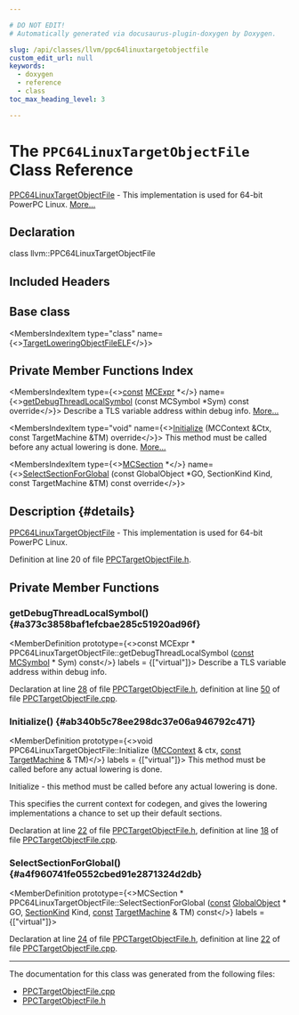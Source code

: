 ```yaml
---

# DO NOT EDIT!
# Automatically generated via docusaurus-plugin-doxygen by Doxygen.

slug: /api/classes/llvm/ppc64linuxtargetobjectfile
custom_edit_url: null
keywords:
  - doxygen
  - reference
  - class
toc_max_heading_level: 3

---
```





# The `PPC64LinuxTargetObjectFile` Class Reference

<DoxygenPage pluginConfig={pluginConfig}>

<a href="/docs/api/classes/llvm/ppc64linuxtargetobjectfile">PPC64LinuxTargetObjectFile</a> - This implementation is used for 64-bit PowerPC Linux. <a href="#details">More...</a>

## Declaration

<CodeBlock>class llvm::PPC64LinuxTargetObjectFile</CodeBlock>

## Included Headers

<IncludesList>
<IncludesListItem
  filePath="Target/PowerPC/PPCTargetObjectFile.h"
  permalink="/docs/api/files/lib/lib/target/lib/target/powerpc/ppctargetobjectfile-h"
  isLocal="true" />
</IncludesList>

## Base class

<MembersIndex>

<MembersIndexItem
  type="class"
  name={<><a href="/docs/api/classes/llvm/targetloweringobjectfileelf">TargetLoweringObjectFileELF</a></>}>
</MembersIndexItem>

</MembersIndex>

## Private Member Functions Index

<MembersIndex>

<MembersIndexItem
  type={<><a href="/docs/api/files/lib/lib/target/lib/target/aarch64/aarch64promoteconstant-cpp/#a90f8350fecae261c25be85d38b451bff">const</a> <a href="/docs/api/classes/llvm/mcexpr">MCExpr</a> &#42;</>}
  name={<><a href="#a373c3858baf1efcbae285c51920ad96f">getDebugThreadLocalSymbol</a> (const MCSymbol &#42;Sym) const override</>}>
Describe a TLS variable address within debug info. <a href="#a373c3858baf1efcbae285c51920ad96f">More...</a>
</MembersIndexItem>

<MembersIndexItem
  type="void"
  name={<><a href="#ab340b5c78ee298dc37e06a946792c471">Initialize</a> (MCContext &amp;Ctx, const TargetMachine &amp;TM) override</>}>
This method must be called before any actual lowering is done. <a href="#ab340b5c78ee298dc37e06a946792c471">More...</a>
</MembersIndexItem>

<MembersIndexItem
  type={<><a href="/docs/api/classes/llvm/mcsection">MCSection</a> &#42;</>}
  name={<><a href="#a4f960741fe0552cbed91e2871324d2db">SelectSectionForGlobal</a> (const GlobalObject &#42;GO, SectionKind Kind, const TargetMachine &amp;TM) const override</>}>
</MembersIndexItem>

</MembersIndex>

## Description {#details}

<a href="/docs/api/classes/llvm/ppc64linuxtargetobjectfile">PPC64LinuxTargetObjectFile</a> - This implementation is used for 64-bit PowerPC Linux.

Definition at line 20 of file <a href="/docs/api/files/lib/lib/target/lib/target/powerpc/ppctargetobjectfile-h">PPCTargetObjectFile.h</a>.

<SectionDefinition>

## Private Member Functions

### getDebugThreadLocalSymbol() {#a373c3858baf1efcbae285c51920ad96f}

<MemberDefinition
  prototype={<>const MCExpr &#42; PPC64LinuxTargetObjectFile::getDebugThreadLocalSymbol (<a href="/docs/api/files/lib/lib/target/lib/target/aarch64/aarch64promoteconstant-cpp/#a90f8350fecae261c25be85d38b451bff">const</a> <a href="/docs/api/classes/llvm/mcsymbol">MCSymbol</a> &#42; Sym) const</>}
  labels = {["virtual"]}>
Describe a TLS variable address within debug info.

Declaration at line <a href="/docs/api/files/lib/lib/target/lib/target/powerpc/ppctargetobjectfile-h/#l00028">28</a> of file <a href="/docs/api/files/lib/lib/target/lib/target/powerpc/ppctargetobjectfile-h">PPCTargetObjectFile.h</a>, definition at line <a href="/docs/api/files/lib/lib/target/lib/target/powerpc/ppctargetobjectfile-cpp/#l00050">50</a> of file <a href="/docs/api/files/lib/lib/target/lib/target/powerpc/ppctargetobjectfile-cpp">PPCTargetObjectFile.cpp</a>.
</MemberDefinition>

### Initialize() {#ab340b5c78ee298dc37e06a946792c471}

<MemberDefinition
  prototype={<>void PPC64LinuxTargetObjectFile::Initialize (<a href="/docs/api/classes/llvm/mccontext">MCContext</a> &amp; ctx, <a href="/docs/api/files/lib/lib/target/lib/target/aarch64/aarch64promoteconstant-cpp/#a90f8350fecae261c25be85d38b451bff">const</a> <a href="/docs/api/classes/llvm/targetmachine">TargetMachine</a> &amp; TM)</>}
  labels = {["virtual"]}>
This method must be called before any actual lowering is done.

Initialize - this method must be called before any actual lowering is done.

This specifies the current context for codegen, and gives the lowering implementations a chance to set up their default sections.

Declaration at line <a href="/docs/api/files/lib/lib/target/lib/target/powerpc/ppctargetobjectfile-h/#l00022">22</a> of file <a href="/docs/api/files/lib/lib/target/lib/target/powerpc/ppctargetobjectfile-h">PPCTargetObjectFile.h</a>, definition at line <a href="/docs/api/files/lib/lib/target/lib/target/powerpc/ppctargetobjectfile-cpp/#l00018">18</a> of file <a href="/docs/api/files/lib/lib/target/lib/target/powerpc/ppctargetobjectfile-cpp">PPCTargetObjectFile.cpp</a>.
</MemberDefinition>

### SelectSectionForGlobal() {#a4f960741fe0552cbed91e2871324d2db}

<MemberDefinition
  prototype={<>MCSection &#42; PPC64LinuxTargetObjectFile::SelectSectionForGlobal (<a href="/docs/api/files/lib/lib/target/lib/target/aarch64/aarch64promoteconstant-cpp/#a90f8350fecae261c25be85d38b451bff">const</a> <a href="/docs/api/classes/llvm/globalobject">GlobalObject</a> &#42; GO, <a href="/docs/api/classes/llvm/sectionkind">SectionKind</a> Kind, <a href="/docs/api/files/lib/lib/target/lib/target/aarch64/aarch64promoteconstant-cpp/#a90f8350fecae261c25be85d38b451bff">const</a> <a href="/docs/api/classes/llvm/targetmachine">TargetMachine</a> &amp; TM) const</>}
  labels = {["virtual"]}>

Declaration at line <a href="/docs/api/files/lib/lib/target/lib/target/powerpc/ppctargetobjectfile-h/#l00024">24</a> of file <a href="/docs/api/files/lib/lib/target/lib/target/powerpc/ppctargetobjectfile-h">PPCTargetObjectFile.h</a>, definition at line <a href="/docs/api/files/lib/lib/target/lib/target/powerpc/ppctargetobjectfile-cpp/#l00022">22</a> of file <a href="/docs/api/files/lib/lib/target/lib/target/powerpc/ppctargetobjectfile-cpp">PPCTargetObjectFile.cpp</a>.
</MemberDefinition>

</SectionDefinition>

<hr/>

The documentation for this class was generated from the following files:

<ul>
<li><a href="/docs/api/files/lib/lib/target/lib/target/powerpc/ppctargetobjectfile-cpp">PPCTargetObjectFile.cpp</a></li>
<li><a href="/docs/api/files/lib/lib/target/lib/target/powerpc/ppctargetobjectfile-h">PPCTargetObjectFile.h</a></li>
</ul>

</DoxygenPage>
